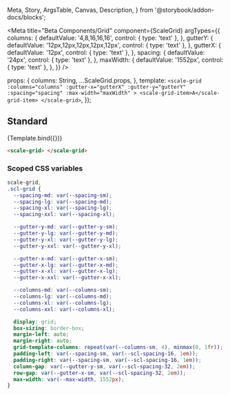   Meta,
  Story,
  ArgsTable,
  Canvas,
  Description,
} from '@storybook/addon-docs/blocks';

<Meta
  title="Beta Components/Grid"
  component={ScaleGrid}
  argTypes={{
    columns: {
      defaultValue: '4,8,16,16,16',
      control: { type: 'text' },
    },
    gutterY: {
      defaultValue: '12px,12px,12px,12px,12px',
      control: { type: 'text' },
    },
    gutterX: {
      defaultValue: '12px',
      control: { type: 'text' },
    },
    spacing: {
      defaultValue: '24px',
      control: { type: 'text' },
    },
    maxWidth: {
      defaultValue: '1552px',
      control: { type: 'text' },
    },
  }}
/>

  props: {
    columns: String,
    ...ScaleGrid.props,
  },
  template: `
    <scale-grid 
    :columns="columns"
    :gutter-x="gutterX"
    :gutter-y="gutterY"
    :spacing="spacing"
    :max-width="maxWidth"
    >
    <scale-grid-item>A</scale-grid-item>
    </scale-grid>
  `,
});

## Standard

<Canvas withSource="none">
  <Story
    name="Standard"
    args={{
      columns: '4,8,16,16,16',
    }}
  >
    {Template.bind({})}
  </Story>
</Canvas>

<ArgsTable story="Standard" />

```html
<scale-grid> </scale-grid>
```

### Scoped CSS variables

```css
scale-grid,
.scl-grid {
  --spacing-md: var(--spacing-sm);
  --spacing-lg: var(--spacing-md);
  --spacing-xl: var(--spacing-lg);
  --spacing-xxl: var(--spacing-xl);

  --gutter-y-md: var(--gutter-y-sm);
  --gutter-y-lg: var(--gutter-y-md);
  --gutter-y-xl: var(--gutter-y-lg);
  --gutter-y-xxl: var(--gutter-y-xl);

  --gutter-x-md: var(--gutter-x-sm);
  --gutter-x-lg: var(--gutter-x-md);
  --gutter-x-xl: var(--gutter-x-lg);
  --gutter-x-xxl: var(--gutter-x-xl);

  --columns-md: var(--columns-sm);
  --columns-lg: var(--columns-md);
  --columns-xl: var(--columns-lg);
  --columns-xxl: var(--columns-xl);

  display: grid;
  box-sizing: border-box;
  margin-left: auto;
  margin-right: auto;
  grid-template-columns: repeat(var(--columns-sm, 4), minmax(0, 1fr));
  padding-left: var(--spacing-sm, var(--scl-spacing-16, 1em));
  padding-right: var(--spacing-sm, var(--scl-spacing-16, 1em));
  column-gap: var(--gutter-y-sm, var(--scl-spacing-32, 2em));
  row-gap: var(--gutter-x-sm, var(--scl-spacing-32, 2em));
  max-width: var(--max-width, 1552px);
}
```
